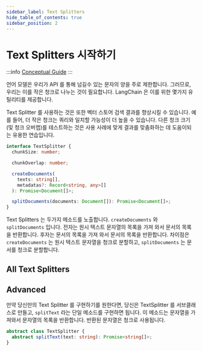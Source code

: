 ```yaml
---
sidebar_label: Text Splitters
hide_table_of_contents: true
sidebar_position: 2
---
```



# Text Splitters 시작하기

:::info
[Conceptual Guide](https://docs.langchain.com/docs/components/indexing/text-splitters)
:::

언어 모델은 우리가 API 를 통해 넘길수 있는 문자의 양을 주로 제한합니다. 그러므로, 우리는 이를 작은 청크로 나누는 것이 필요합니다. LangChain 은 이를 위한 몇가지 유틸리티를 제공합니다.

Text Splitter 를 사용하는 것은 또한 벡터 스토어 검색 결과를 향상시킬 수 있습니다. 예를 들어, 더 작은 청크는 쿼리와 일치할 가능성이 더 높을 수 있습니다. 다른 청크 크기 (및 청크 오버랩)를 테스트하는 것은 사용 사례에 맞게 결과를 맞춤화하는 데 도움이되는 유용한 연습입니다.

```typescript
interface TextSplitter {
  chunkSize: number;

  chunkOverlap: number;

  createDocuments(
    texts: string[],
    metadatas?: Record<string, any>[]
  ): Promise<Document[]>;

  splitDocuments(documents: Document[]): Promise<Document[]>;
}
```

Text Splitters 는 두가지 메소드를 노출합니다. `createDocuments` 와 `splitDocuments` 입니다. 전자는 원시 텍스트 문자열의 목록을 가져 와서 문서의 목록을 반환합니다. 후자는 문서의 목록을 가져 와서 문서의 목록을 반환합니다. 차이점은 `createDocuments` 는 원시 텍스트 문자열을 청크로 분할하고, `splitDocuments` 는 문서를 청크로 분할합니다.

## All Text Splitters

<DocCardList />

## Advanced

만약 당신만의 Text Splitter 를 구현하기를 원한다면, 당신은 TextSplitter 를 서브클래스로 만들고, `splitText` 라는 단일 메소드를 구현하면 됩니다. 이 메소드는 문자열을 가져와서 문자열의 목록을 반환합니다. 반환된 문자열은 청크로 사용됩니다.

```typescript
abstract class TextSplitter {
  abstract splitText(text: string): Promise<string[]>;
}
```
